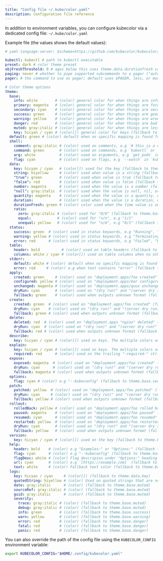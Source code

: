 ```yaml
---
title: "Config file ~/.kube/color.yaml"
description: Configuration file reference
---
```


In addition to environment variables, you can configure kubecolor via
a dedicated config file: `~/.kube/color.yaml`

Example file (the values shows the default values):

```yaml
# yaml-language-server: $schema=https://github.com/kubecolor/kubecolor/raw/main/config-schema.json

kubectl: kubectl # path to kubectl executable
preset: dark # color theme preset
objFreshThreshold: 0 # ages below this uses theme.data.durationfresh coloring
paging: never # whether to pipe supported subcommands to a pager ("auto" or "never")
pager: # the command to use as pager; default uses $PAGER, less, or more

# Color theme options
theme:
  base:
    info: white        # (color) general color for when things are informational
    primary: magenta   # (color) general color for when things are focus
    secondary: cyan    # (color) general color for when things are secondary focus
    success: green     # (color) general color for when things are good
    warning: yellow    # (color) general color for when things are wrong
    danger: red        # (color) general color for when things are bad
    muted: gray:italic # (color) general color for when things are less relevant
    key: hicyan / cyan # (color[]) general color for keys (fallback to [theme.base.secondary])
  default: green # (color) default when no specific mapping is found for the command
  shell:
    comment: gray:italic # (color) used on comments, e.g `# this is a comment` (fallback to theme.base.muted)
    command: green       # (color) used on commands, e.g `kubectl` or `echo` (fallback to theme.base.success)
    arg: white           # (color) used on arguments, e.g `get pods` in `kubectl get pods` (fallback to theme.base.info)
    flag: cyan           # (color) used on flags, e.g `--watch` in `kubectl get pods --watch` (fallback to theme.base.secondary)
  data:
    key: hicyan / cyan   # (color[]) used for the key (fallback to theme.base.key)
    string: hiyellow     # (color) used when value is a string (fallback to theme.base.info)
    "true": green        # (color) used when value is true (fallback to theme.base.success)
    "false": red         # (color) used when value is false (fallback to theme.base.danger)
    number: magenta      # (color) used when the value is a number (fallback to theme.base.primary)
    "null": gray:italic  # (color) used when the value is null, nil, or none (fallback to theme.base.muted)
    quantity: magenta    # (color) used when the value is a quantity, e.g "100m" or "5Gi" (fallback to theme.data.number)
    duration:            # (color) used when the value is a duration, e.g "12m" or "1d12h"
    durationFresh: green # (color) color used when the time value is under a certain delay (fallback to theme.base.success)
    ratio:
      zero: gray:italic # (color) used for "0/0" (fallback to theme.base.muted)
      equal:            # (color) used for "n/n", e.g "1/1"
      unequal: yellow   # (color) used for "n/m", e.g "0/1" (fallback to theme.base.warning)
  status:
    success: green  # (color) used in status keywords, e.g "Running", "Ready" (fallback to theme.base.success)
    warning: yellow # (color) used in status keywords, e.g "Terminating" (fallback to theme.base.warning)
    error: red      # (color) used in status keywords, e.g "Failed", "Unhealthy" (fallback to theme.base.danger)
  table:
    header: bold          # (color) used on table headers (fallback to theme.base.info)
    columns: white / cyan # (color[]) used on table columns when no other coloring applies such as status or duration coloring. The multiple colors are cycled based on column ID, from left to right. (fallback to [theme.base.info / theme.base.secondary])
  stderr:
    default: white # (color) default when no specific mapping is found for the output line (fallback to theme.base.info)
    error: red     # (color) e.g when text contains "error" (fallback to theme.base.danger)
  apply:
    created: green     # (color) used on "deployment.apps/foo created" (fallback to theme.base.success)
    configured: yellow # (color) used on "deployment.apps/bar configured" (fallback to theme.base.warning)
    unchanged: magenta # (color) used on "deployment.apps/quux unchanged" (fallback to theme.base.primary)
    dryRun: cyan       # (color) used on "(dry run)" and "(server dry run)" (fallback to theme.base.secondary)
    fallback: green    # (color) used when outputs unknown format (fallback to theme.base.success)
  create:
    created: green  # (color) used on "deployment.apps/foo created" (fallback to theme.base.success)
    dryRun: cyan    # (color) used on "(dry run)" and "(server dry run)" (fallback to theme.apply.dryrun)
    fallback: green # (color) used when outputs unknown format (fallback to theme.base.success)
  delete:
    deleted: red  # (color) used on "deployment.apps "nginx" deleted" (fallback to theme.base.danger)
    dryRun: cyan  # (color) used on "(dry run)" and "(server dry run)" (fallback to theme.apply.dryrun)
    fallback: red # (color) used when outputs unknown format (fallback to theme.base.danger)
  describe:
    key: hicyan / cyan # (color[]) used on keys. The multiple colors are cycled based on indentation. (fallback to theme.base.key)
  explain:
    key: hicyan / cyan # (color[]) used on keys. The multiple colors are cycled based on indentation. (fallback to theme.base.key)
    required: red      # (color) used on the trailing "-required-" string (fallback to theme.base.danger)
  expose:
    exposed: magenta  # (color) used on "deployment.apps/foo created" (fallback to theme.base.primary)
    dryRun: cyan      # (color) used on "(dry run)" and "(server dry run)" (fallback to theme.apply.dryrun)
    fallback: magenta # (color) used when outputs unknown format (fallback to theme.base.primary)
  options:
    flag: cyan # (color) e.g "--kubeconfig" (fallback to theme.base.secondary)
  patch:
    patched: yellow  # (color) used on "deployment.apps/foo patched" (fallback to theme.base.warning)
    dryRun: cyan     # (color) used on "(dry run)" and "(server dry run)" (fallback to theme.apply.dryrun)
    fallback: yellow # (color) used when outputs unknown format (fallback to theme.base.warning)
  rollout:
    rolledBack: yellow # (color) used on "deployment.apps/foo rolled back" (fallback to theme.base.warning)
    paused: magenta    # (color) used on "deployment.apps/foo paused" (fallback to theme.base.primary)
    resumed: cyan      # (color) used on "deployment.apps/foo resumed" (fallback to theme.base.secondary)
    restarted: yellow  # (color) used on "deployment.apps/foo restarted" (fallback to theme.base.warning)
    dryRun: cyan       # (color) used on "(dry run)" and "(server dry run)" (fallback to theme.apply.dryrun)
    fallback: yellow   # (color) used when outputs unknown format (fallback to theme.base.warning)
  version:
    key: hicyan / cyan # (color[]) used on the key (fallback to theme.base.key)
  help:
    header: bold    # (color) e.g "Examples:" or "Options:" (fallback to theme.table.header)
    flag: cyan      # (color) e.g "--kubeconfig" (fallback to theme.base.secondary)
    flagDesc: white # (color) Flag descripion under "Options:" heading (fallback to theme.base.info)
    url: cyan       # (color) e.g `[https://example.com]` (fallback to theme.base.secondary)
    text: white     # (color) Fallback text color (fallback to theme.base.info)
  logs:
    key: hicyan / cyan     # (color[]) (fallback to theme.data.key)
    quotedString: hiyellow # (color) Used on quoted strings that are not part of a `key="value"` (fallback to theme.data.string)
    date: gray:italic      # (color) (fallback to theme.base.muted)
    sourceRef: gray:italic # (color) (fallback to theme.base.muted)
    guid: gray:italic      # (color) (fallback to theme.base.muted)
    severity:
      trace: gray:italic # (color) (fallback to theme.base.muted)
      debug: gray:italic # (color) (fallback to theme.base.muted)
      info: green        # (color) (fallback to theme.base.success)
      warn: yellow       # (color) (fallback to theme.base.warning)
      error: red         # (color) (fallback to theme.base.danger)
      fatal: red         # (color) (fallback to theme.base.danger)
      panic: red         # (color) (fallback to theme.base.danger)
```

You can also override the path of the config file using the `KUBECOLOR_CONFIG`
environment variable:

```bash
export KUBECOLOR_CONFIG="$HOME/.config/kubecolor.yaml"
```
